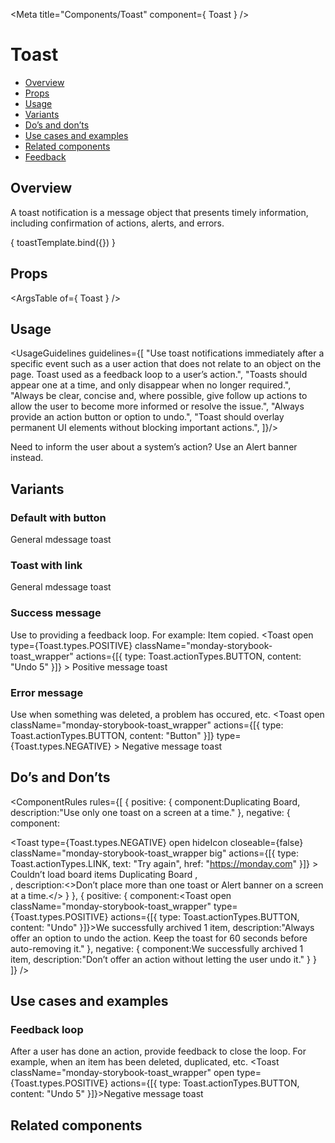 
<Meta
  title="Components/Toast"
  component={ Toast }
/>

<!--- Component template -->


<!--- Component documentation -->

# Toast
- [Overview](#overview)
- [Props](#props)
- [Usage](#usage)
- [Variants](#variants)
- [Do’s and don’ts](#dos-and-donts)
- [Use cases and examples](#use-cases-and-examples)
- [Related components](#related-components)
- [Feedback](#feedback)

## Overview
A toast notification is a message object that presents timely information, including confirmation of actions, alerts, and errors.

<Canvas>
  <Story name="Overview"
         args={ {children: "General message toast", open: true, className: "monday-storybook-toast_wrapper", actions: [{ type: Toast.actionTypes.BUTTON, content: "Button" }]} }>
    { toastTemplate.bind({}) }
  </Story>
</Canvas>

## Props
<ArgsTable of={ Toast } />

## Usage
<UsageGuidelines guidelines={[
  "Use toast notifications immediately after a specific event such as a user action that does not relate to an object on the page. Toast used as a feedback loop to a user’s action.",
  "Toasts should appear one at a time, and only disappear when no longer required.",
  "Always be clear, concise and, where possible, give follow up actions to allow the user to become more informed or resolve the issue.",
  "Always provide an action button or option to undo.",
  "Toast should overlay permanent UI elements without blocking important actions.",
]}/>

<Tip title="Check yourself">Need to inform the user about a system’s action? Use an <Link href="/?path=/docs/components-alertbanner--overview" size={Link.sizes.SMALL} withoutSpacing>Alert banner</Link> instead.</Tip>

## Variants
### Default with button
<Canvas>
  <Story name="Default with button">
    <Toast open className="monday-storybook-toast_wrapper" actions={[{ type: Toast.actionTypes.BUTTON, content: "Button" }]}>General mdessage toast</Toast>
  </Story>
</Canvas>

### Toast with link
<Canvas>
  <Story name="Toast with link">
    <Toast open className="monday-storybook-toast_wrapper" actions={[{ type: Toast.actionTypes.LINK, text: "Link to action", href: "https://monday.com" }]}>General mdessage toast</Toast>
  </Story>
</Canvas>

### Success message
Use to providing a feedback loop. For example: Item copied.
<Canvas>
  <Story name="Success message">
    <Toast
      open 
      type={Toast.types.POSITIVE} 
      className="monday-storybook-toast_wrapper" 
      actions={[{ type: Toast.actionTypes.BUTTON, content: "Undo 5" }]}
    >
      Positive message toast
    </Toast>
  </Story>
</Canvas>

### Error message
Use when something was deleted, a problem has occured, etc.
<Canvas>
  <Story name="Error message">
    <Toast 
      open 
      className="monday-storybook-toast_wrapper"
      actions={[{ type: Toast.actionTypes.BUTTON, content: "Button" }]}
      type={Toast.types.NEGATIVE}
    >
      Negative message toast
    </Toast>
  </Story>
</Canvas>

## Do’s and Don’ts
<ComponentRules
  rules={[
    {
      positive: {
        component:<Toast open className="monday-storybook-toast_wrapper" type={Toast.types.POSITIVE}>Duplicating Board</Toast>,
        description:"Use only one toast on a screen at a time."
      },
      negative: {
        component:
          <div className="monday-storybook-toast_inline-wrapper">
            <Toast 
              type={Toast.types.NEGATIVE}
              open
              hideIcon 
              closeable={false}
              className="monday-storybook-toast_wrapper big"
              actions={[{ type: Toast.actionTypes.LINK, text: "Try again", href: "https://monday.com" }]}
            >
              Couldn’t load board items
            </Toast>
            <Toast 
              type={Toast.types.POSITIVE} 
              className="monday-storybook-toast_wrapper"
              hideIcon
              text="Duplicating Board"
              open
            >
              Duplicating Board
            </Toast>,
          </div>,
        description:<>Don’t place more than one toast or <Link href="/?path=/docs/components-alertbanner--overview">Alert banner </Link>on a screen at a time.</>
      }
    },
    {
      positive: {
        component:<Toast open className="monday-storybook-toast_wrapper" type={Toast.types.POSITIVE} actions={[{ type: Toast.actionTypes.BUTTON, content: "Undo" }]}>We successfully archived 1 item</Toast>,
        description:"Always offer an option to undo the action. Keep the toast for 60 seconds before auto-removing it."
      },
      negative: {
        component:<Toast open className="monday-storybook-toast_wrapper" type={Toast.types.POSITIVE}>We successfully archived 1 item</Toast>,
        description:"Don’t offer an action without letting the user undo it."
      }
    }
  ]}
/>

## Use cases and examples
### Feedback loop
After a user has done an action, provide feedback to close the loop. For example, when an item has been deleted, duplicated, etc.
<Canvas>
  <Story name="Feedback loop">
    <Toast className="monday-storybook-toast_wrapper" open type={Toast.types.POSITIVE} actions={[{ type: Toast.actionTypes.BUTTON, content: "Undo 5" }]}>Negative message toast</Toast>
  </Story>
</Canvas>

## Related components
<RelatedComponents componentsNames={[ALERT_BANNER,TOOLTIP,ATTENTION_BOX]} />